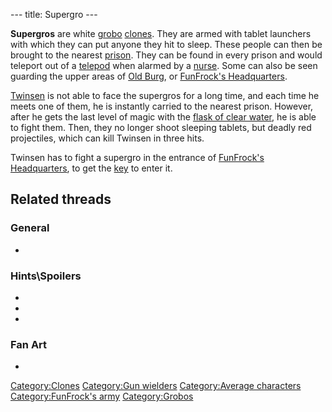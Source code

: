 ---
title: Supergro
---

{{Enemy|
Name=Supergro|
Image=Whiteclone.gif|
Level=Fire|
Reaction=Moves backwards|
Recovery=Fast|
Rate=High|
Damage=Very high|
Range=Infinite|
Speed=Fast}}

'''Supergros''' are white [[grobo]] [[clones]]. They are armed with tablet launchers with which they can put anyone they hit to sleep. These people can then be brought to the nearest [[prison]]. They can be found in every prison and would teleport out of a [[telepod]] when alarmed by a [[nurse]]. Some can also be seen guarding the upper areas of [[Old Burg]], or [[FunFrock's Headquarters]].

[[Twinsen]] is not able to face the supergros for a long time, and each time he meets one of them, he is instantly carried to the nearest prison. However, after he gets the last level of magic with the [[flask of clear water]], he is able to fight them. Then, they no longer shoot sleeping tablets, but deadly red projectiles, which can kill Twinsen in three hits.

Twinsen has to fight a supergro in the entrance of [[FunFrock's Headquarters]], to get the [[key]] to enter it.

==Related threads==
===General===
* {{thread|id=4366|title=Have you ever: Supergroboclones}}
===Hints\Spoilers===
* {{thread|id=10757|title=Taking care of supergros}}
* {{thread|id=6797|title=supergros..... :P}}
* {{thread|id=1421|title=Super 4th level magic ball protects you too?}}
===Fan Art===
* {{thread|id=10774|title=Smilies}}

[[Category:Clones]]
[[Category:Gun wielders]]
[[Category:Average characters]]
[[Category:FunFrock's army]]
[[Category:Grobos]]